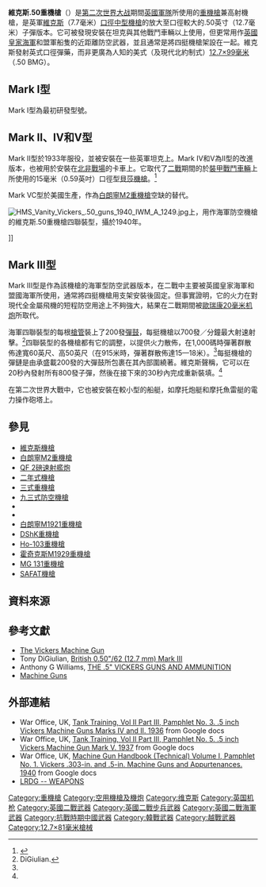 {{noteTA
|G1=軍事
|G2=長度單位
|G3=Firearms
}}
{{Infobox Weapon
|name= 維克斯.50重機槍<br />{{Lang|en|Vickers .50 machine gun}}
|image= File:MWP Vickers HMG.JPG
|image_size= 300px
|caption= 在華沙[[波蘭軍隊博物館|波蘭軍隊博物館]]內展出的維克斯.50重機槍，攝於2006年
|origin= {{flagcountry|United Kingdom}}
|type= [[重機槍|重機槍]]、高射機槍
<!-- Type selection -->
|is_ranged= yes
|is_bladed= 
|is_explosive= 
|is_artillery= 
|is_vehicle= 
|is_missile= 
|is_UK= 
<!-- Service history -->
|service= 1932—1944年
|used_by= <div class="NavFrame collapsed" style="color: black; background-color: #FFFFFF; margin: 0 auto; padding: 0 10px; text-align: left;"><div class="NavHead" style="background-color: #FFFFFF; margin: 0 auto; padding: 0 10px; font-weight:normal;"></div><div class="NavContent" style="background-color: #FFFFFF; margin: 0 auto; padding: 0 10px;">
* {{flagcountry|Ireland}}
* {{flagcountry|United Kingdom}}
* {{flagcountry|Empire of Japan}}
</div>
</div>
|wars= [[第二次世界大战|第二次世界大战]]
<!-- Production history -->
|designer= {{Link-en|維克斯有限公司|Vickers Limited}}
|design_date= 1926年
|manufacturer= 維克斯有限公司
|unit_cost= 
|production_date= 
|number= 超過1,350萬挺，所有版本
|variants= Mark I—V型<ref>即是Mark 1、2、3、4、5，英國使用[[罗马数字|罗马数字]]表示武器的Mark（型號），直到[[第二次世界大战|二戰]]結束以後。</ref>
<!-- General specifications -->
|spec_label= 維克斯.50 Mk V型
|weight= 28.58[[千克|千克]]（63[[磅|磅]]）<ref>當中包括4.54[[千克|千克]]（10[[磅|磅]]）的冷卻水</ref>
|length= 1,330.96毫米（52.4英吋）
|part_length= 787.4毫米（31英吋）
|width= 
|height= 
|diameter= 
|crew= 
<!-- Ranged weapon specifications -->
|cartridge= {{Link-it|12.7×81mm|12,7 × 81 mm SR|12.7×81毫米}}（.50維克斯）
|caliber= 12.7毫米（.50 英吋）
|barrels= 1根，[[膛線|線膛]]，[[水冷|水冷]]式套管冷卻
|action= 
|mode= [[自動火器|全自動]]
|rate= 500—600發／分鐘
|velocity= 774.19米／秒（2,540英尺／秒）
|energy= 10,700[[焦耳|焦耳]]
|range= 
|max_range= <div class="NavFrame collapsed" style="color: black; background-color: #FFFFFF; margin: 0 auto; padding: 0 10px; text-align: left;"><div class="NavHead" style="background-color: #FFFFFF; margin: 0 auto; padding: 0 10px; font-weight:normal;"></div><div class="NavContent" style="background-color: #FFFFFF; margin: 0 auto; padding: 0 10px;">
* 海拔：2,895.6[[米_(单位)|公尺]]（3,166.67[[码|码]]，9,500[[英尺|英尺]]，1.8[[英里|英里]]）
* 距離：3,899.92公尺（4,265碼，12,795英尺，2.42英里）
</div>
</div>
|feed= 100、200、250發[[彈鏈|彈鏈]]，裝載於[[彈鼓|彈鼓]]以內
|sights= [[機械瞄具|機械瞄具]]：網狀防空瞄準具
<!-- 火炮規格 -->
|breech= 
|recoil= 
|carriage= 
|elevation= 
|traverse= 
<!-- 刃器規格 --> 
|blade_type= 
|hilt_type= 
|sheath_type= 
|head_type= 
|haft_type= 
<!-- 爆炸物內填炸藥規格 --> 
|filling= 
|filling_weight= 
|detonation= 
|yield= 
<!-- 車輛/飛彈 規格 -->
|armour= 
|primary_armament= 
|secondary_arament= 
|engine= 
|engine_power= 
|transmission= 
|payload_capacity= 
|fuel_capacity= 
|pw_ratio= 
|suspension= 
|clearance= 
|vehicle_range= 
|speed= 
|guidance= 
|steering= 
<!-- Missiles only -->
|wingspan= 
|propellant= 
|ceiling= 
|altitude= 
|depth= 
|boost= 
|accuracy= 
|launch_platform= 
|transport= 
}}

'''維克斯.50重機槍'''（{{Lang-en|Vickers .50 machine gun}}）是[[第二次世界大战|第二次世界大战]]期間[[英國軍隊|英國軍隊]]所使用的[[重機槍|重機槍]]兼高射機槍，是英軍[[維克斯機槍|維克斯]]{{Link-en|.303英式彈|.303 British|.303英寸}}（7.7毫米）[[口徑|口徑]][[中型機槍|中型機槍]]的放大至口徑較大的.50英寸（12.7毫米）子彈版本。它可被發現安裝在坦克與其他戰鬥車輛以上使用，但更常用作[[英國皇家海軍|英國皇家海軍]]和盟軍船隻的近距離防空武器，並且通常是將四挺機槍架設在一起。維克斯發射英式{{Link-it|12.7×81mm|12,7 × 81 mm SR|12.7×81毫米}}口徑彈藥，而非更廣為人知的美式（及現代北約制式）[[12.7×99mm_NATO|12.7×99毫米]]（.50 BMG）。

== Mark I型 ==
Mark I型為最初研發型號。

== Mark II、IV和V型 ==
Mark II型於1933年服役，並被安裝在一些英軍坦克上。Mark IV和V為II型的改進版本，也被用於安裝在[[北非戰場|北非戰場]]的卡車上。它取代了[[第二次世界大战|二戰]]期間的於[[裝甲戰鬥車輛|裝甲戰鬥車輛]]上所使用的15毫米（0.59英吋）口徑型[[貝莎機槍|貝莎機槍]]。<ref name="Williams">{{cite web|last=Williams|first=Anthony G|title=THE .5" VICKERS GUNS AND AMMUNITION|url=http://www.quarryhs.co.uk/Vickers.html|work=www.quarry.nildram.co.uk|accessdate=20 May 2013|archive-date=2015-09-24|archive-url=https://web.archive.org/web/20150924083720/http://www.quarryhs.co.uk/Vickers.html|dead-url=no}}</ref>

Mark VC型於美國生產，作為[[白朗寧M2重機槍|白朗寧M2重機槍]]空缺的替代。

[[File:HMS_Vanity_Vickers_.50_guns_1940_IWM_A_1249.jpg|thumb]]上，用作海軍防空機槍的維克斯.50重機槍四聯裝型，攝於1940年。</center>]]

== Mark III型 ==
Mark III型是作為該機槍的海軍型防空武器版本，在二戰中主要被英國皇家海軍和盟國海軍所使用，通常將四挺機槍用支架安裝後固定。但事實證明，它的火力在對現代全金屬飛機的短程防空用途上不夠強大，結果在二戰期間被[[歐瑞康康特拉韋斯公司|歐瑞康]][[厄利孔20毫米机炮|20毫米]][[机炮|机炮]]所取代。

海軍四聯裝型的每根[[槍管|槍管]]裝上了200發[[彈鼓|彈鼓]]，每挺機槍以700發／分鐘最大射速射擊。<ref>DiGiulian.</ref>四聯裝型的各機槍都有它的調整，以提供火力散佈，在1,000碼時彈著群散佈達寬60英尺、高50英尺（在915米時，彈著群散佈達15—18米）。<ref name="Williams"/>每挺機槍的彈鏈是由承盛載200發的大彈鼓所包裹在其內部圍繞著。維克斯聲稱，它可以在20秒內發射所有800發子彈，然後在接下來的30秒內完成重新裝填。<ref name="Williams"/>

在第二次世界大戰中，它也被安裝在較小型的船艇，如摩托炮艇和摩托魚雷艇的電力操作砲塔上。

== 參見 ==
* [[維克斯機槍|維克斯機槍]]
* [[白朗寧M2重機槍|白朗寧M2重機槍]]
* [[QF_2磅速射艦炮|QF 2磅速射艦炮]]
* [[二年式機槍|二年式機槍]]
* [[三式重機槍|三式重機槍]]
* [[九三式防空機槍|九三式防空機槍]]
* {{Link-en|Afanasev A-12.7航空機槍|Afanasev A-12.7}}
* {{Link-en|Berezin UB航空機槍|Berezin UB}}
* [[白朗寧M1921重機槍|白朗寧M1921重機槍]]
* [[DShK重機槍|DShK重機槍]]
* [[Ho-103重機槍|Ho-103重機槍]]
* [[霍奇克斯M1929重機槍|霍奇克斯M1929重機槍]]
* [[MG_131重機槍|MG 131重機槍]]
* [[SAFAT機槍|SAFAT機槍]]

== 資料來源 ==
<div class="references-small">
<references />
</div>

== 參考文獻 ==
* [http://www.vickersmachinegun.org.uk The Vickers Machine Gun] {{Wayback|url=http://www.vickersmachinegun.org.uk/ |date=20200915093328 }}
* Tony DiGiulian, [http://navweaps.com/Weapons/WNBR_5-62_mk3.htm British 0.50"/62 (12.7 mm) Mark III] {{Wayback|url=http://navweaps.com/Weapons/WNBR_5-62_mk3.htm |date=20150910101223 }}
* Anthony G Williams, [http://www.quarryhs.co.uk/Vickers.html THE .5" VICKERS GUNS AND AMMUNITION] {{Wayback|url=http://www.quarryhs.co.uk/Vickers.html |date=20150924083720 }}
* [https://web.archive.org/web/20080920112110/http://blindkat.hegewisch.net/lrdg/mgs.html Machine Guns]

== 外部連結 ==
{{Commons category|Vickers .50 machine gun}}
* War Office, UK, [https://docs.google.com/fileview?id=0B-q0H1VSpj1wM2UwZDdlMTEtY2VmNi00MDIxLWI4ZmMtYzllNzFhZjAyMjg1 Tank Training, Vol II Part III, Pamphlet No. 3. .5 inch Vickers Machine Guns Marks IV and II. 1936]{{dead link|date=2018年1月 |bot=InternetArchiveBot |fix-attempted=yes }} from Google docs
* War Office, UK, [https://docs.google.com/fileview?id=0B-q0H1VSpj1wMTk2YzkwZWMtY2M0Ny00ZTBiLWFiNzAtNDFmNmU2MTFmZjFm Tank Training, Vol II Part III, Pamphlet No. 5. .5 inch Vickers Machine Gun Mark V. 1937]{{dead link|date=2018年1月 |bot=InternetArchiveBot |fix-attempted=yes }} from Google docs
* War Office, UK, [https://docs.google.com/fileview?id=0B-q0H1VSpj1wNzMxZDY5ZTEtZDEyOS00ZTRmLTk3OTItMWQ1NWQ2YTg0Mzgx Machine Gun Handbook (Technical) Volume I, Pamphlet No. 1. Vickers .303-in. and .5-in. Machine Guns and Appurtenances. 1940]{{dead link|date=2018年1月 |bot=InternetArchiveBot |fix-attempted=yes }} from Google docs
* [https://web.archive.org/web/20080920112110/http://blindkat.hegewisch.net/lrdg/mgs.html LRDG -- WEAPONS]

{{二戰英軍步兵槍械}}
{{二戰英國海軍武器}}
{{日本帝國海軍使用槍砲}}
{{北伐至抗戰時期中華民國步兵武器裝備}}

[[Category:重機槍|Category:重機槍]]
[[Category:空用機槍及機炮|Category:空用機槍及機炮]]
[[Category:维克斯|Category:维克斯]]
[[Category:英国机枪|Category:英国机枪]]
[[Category:英國二戰武器|Category:英國二戰武器]]
[[Category:英國二戰步兵武器|Category:英國二戰步兵武器]]
[[Category:英國二戰海軍武器|Category:英國二戰海軍武器]]
[[Category:抗戰時期中國武器|Category:抗戰時期中國武器]]
[[Category:韓戰武器|Category:韓戰武器]]
[[Category:越戰武器|Category:越戰武器]]
[[Category:12.7×81毫米槍械|Category:12.7×81毫米槍械]]